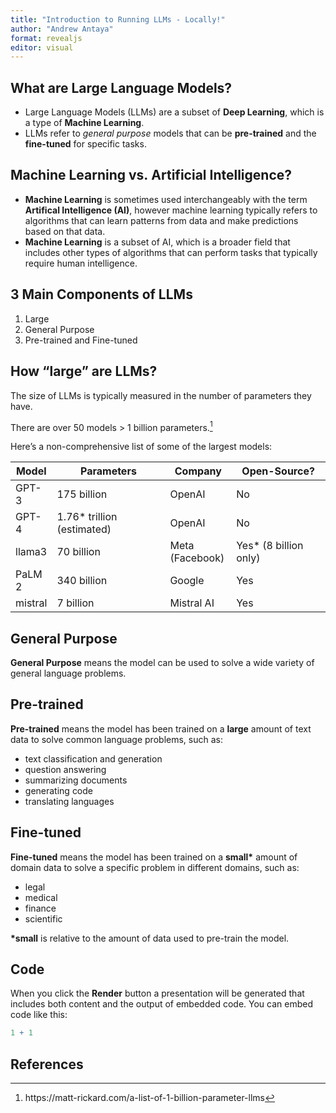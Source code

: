 ```yaml
---
title: "Introduction to Running LLMs - Locally!"
author: "Andrew Antaya"
format: revealjs
editor: visual
---
```


## What are Large Language Models?

-   Large Language Models (LLMs) are a subset of **Deep Learning**,
    which is a type of **Machine Learning**.
-   LLMs refer to *general purpose* models that can be **pre-trained**
    and the **fine-tuned** for specific tasks.

## Machine Learning vs. Artificial Intelligence?

-   **Machine Learning** is sometimes used interchangeably with the term
    **Artifical Intelligence (AI)**, however machine learning typically
    refers to algorithms that can learn patterns from data and make
    predictions based on that data.
-   **Machine Learning** is a subset of AI, which is a broader field
    that includes other types of algorithms that can perform tasks that
    typically require human intelligence.

## 3 Main Components of LLMs

1.  Large
2.  General Purpose
3.  Pre-trained and Fine-tuned

## How "large" are LLMs?

The size of LLMs is typically measured in the number of parameters they
have.

There are over 50 models \> 1 billion parameters.[^1]

Here's a non-comprehensive list of some of the largest models:

| Model   | Parameters                  | Company         | Open-Source?           |
|---------|-----------------------------|-----------------|------------------------|
| GPT-3   | 175 billion                 | OpenAI          | No                     |
| GPT-4   | 1.76\* trillion (estimated) | OpenAI          | No                     |
| llama3  | 70 billion                  | Meta (Facebook) | Yes\* (8 billion only) |
| PaLM 2  | 340 billion                 | Google          | Yes                    |
| mistral | 7 billion                   | Mistral AI      | Yes                    |

## General Purpose

**General Purpose** means the model can be used to solve a wide variety
of general language problems.

## Pre-trained

**Pre-trained** means the model has been trained on a **large** amount
of text data to solve common language problems, such as:

-   text classification and generation
-   question answering
-   summarizing documents
-   generating code
-   translating languages

## Fine-tuned

**Fine-tuned** means the model has been trained on a **small\*** amount
of domain data to solve a specific problem in different domains, such
as:

-   legal
-   medical
-   finance
-   scientific

**\*small** is relative to the amount of data used to pre-train the
model.

## Code

When you click the **Render** button a presentation will be generated
that includes both content and the output of embedded code. You can
embed code like this:

```r
1 + 1
```

## References

[^1]: https://matt-rickard.com/a-list-of-1-billion-parameter-llms
